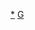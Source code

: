 {{Navbox
|name  = 德國體育國家隊
|title = [[Image:Flag of Germany.svg|border|32px]] [[德國|{{color|#FFCE00|德國}}]][[國家隊|{{color|#FFCE00|體育國家隊}}]]
|state = {{{state|autocollapse}}}
|listclass = hlist
| titlestyle = background:#000000;color:#FFCE00;border:2px solid #DD0000;
|belowstyle= background:#000000;color:#FFCE00;border:2px solid #DD0000;
|list1 =
* 美式足球
** [[德國國家美式足球隊|男子]]
** [[德國國家美式足球隊|男子]]
* 澳式足球
** [[德國國家女子澳式足球隊|女子]]
** [[德國國家澳式足球隊|男子]]
* [[德國國家羽球隊|羽球]] 
* [[德國國家班迪球隊|班迪球]] 
* [[德國國家棒球隊|棒球]]
* 籃球
** [[德國國家女子籃球隊|女子]]
** [[德國國家男子籃球隊|男子]]
* [[德國國家沙灘足球隊|沙灘足球]] 
* [[德國國家板球隊|板球]] 
* [[德國馬術隊|馬術]] 
* 曲棍球
** [[德國國家曲棍球隊|男子]]
** [[德國國家女子曲棍球隊|女子]]
* 福樂球
** [[德國國家女子福樂球隊|女子]]
** [[德國國家女子U19福樂球隊|女子U19]]
* 盲人門球
** [[德國國家女子盲人門球隊|女子]]
** [[德國國家女子青年盲人門球隊|女子U19]]
* 手球
** [[德國國家女子手球隊|女子]]
** [[德國國家手球隊|男子]]
* 冰球
** [[德國國家女子冰球隊|女子]]
** [[德國國家男子冰球隊|男子]]
* [[德國國家男子雪橇曲棍球隊|雪橇曲棍球]] 
* Inline hockey
** [[Germany women's national inline hockey team|F]]
** [[Germany men's national inline hockey team|M]]
* [[德國國家合球隊|合球]] 
* [[德國國家聯盟式橄欖球隊|聯盟式橄欖球]] 
* 橄欖球
** [[德國國家橄欖球隊|男子]]
** [[德國國家七人制橄欖球隊|M7]]
** [[德國國家女子橄欖球隊|女子]]
* [[德國滑雪隊|滑雪]] 
* 足球
** [[德国国家女子足球队|女子]]
** [[德國國家足球隊|男子]]
** [[德國國家U23女子足球隊|女子U-23]]
** [[德國國家U21足球隊|男子U21]]
** [[德國國家U20女子足球隊|女子U-20]]
** [[德國國家女子少年足球隊|女子少年]]
** [[德國國家少年足球隊|男子少年]]
* [[Roller Derby Germany|Roller derby]] 
* Roller hockey
** [[Germany women's national roller hockey team|F]]
** [[Germany national roller hockey team|M]]
* [[德國國家女子壘球隊|壘球]] 
* 壁球
** [[德國國家男子壁球隊|男子]]
** [[德國國家女子壁球隊|女子]]
* 網球
** [[德國霍普曼盃代表隊|混合]]
** [[德國台維斯盃代表隊|男子]]
** [[德國聯邦盃代表隊|女子]]
* Track racing
** [[Germany national long track team|Longtrack]]
** [[Germany national speedway team|Speedway]]
** [[Germany national under-21 speedway team|U21]]
** [[Germany national under-19 speedway team|U19]]
* 排球
** [[德國國家男子排球隊|男子]]
** [[德國國家女子排球隊|女子]]
* 水球
** [[德國國家男子水球隊|男子]]
** [[德國國家女子水球隊|女子]]
|belowclass = hlist
|below  = 
* [[奧林匹克運動會德國代表團|{{color|#FFCE00|奧運}}]]
* [[帕拉林匹克運動會德國代表團|-{zh-hans:{{color|#FFCE00|残奥}};zh-hk:{{color|#FFCE00|殘奧}};zh-tw:{{color|#FFCE00|帕運}};}-]]
}}<noinclude>
{{collapsible option}}
[[Category:德國體育國家隊|*]]
[[Category:體育國家隊導航模板|G]]
</noinclude>
